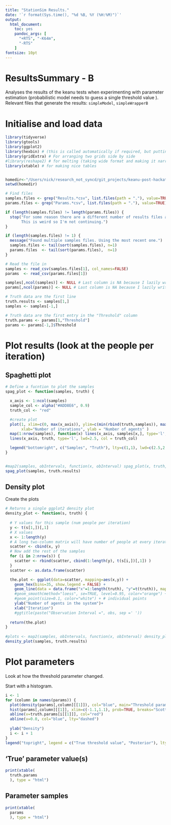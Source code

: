 ```yaml
---
title: "StationSim Results."
date: '`r format(Sys.time(), "%d %B, %Y (%H:%M)")`'
output:
  html_document: 
    toc: yes
    pandoc_args: [
      "+RTS", "-K64m", 
      "-RTS"
    ]
fontsize: 10pt
---
```


# ResultsSummary - **B**

Analyses the results of the keanu tests when experimenting with parameter estimation (probabilistic model needs to guess a single threshold value ). Relevant files that generate the results: `simpleModel`, `simpleWrapperB`

# Initialise and load data

```r
library(tidyverse)
library(gtools)
library(ggplot2)
library(hexbin) # (this is called automatically if required, but putting it here ensures it has been installed)
library(gridExtra) # For arranging two grids side by side
#library(reshape2) # for melting (taking wide format and making it narrow)
library(xtable) # for making nice tables


homedir<-"/Users/nick/research_not_syncd/git_projects/keanu-post-hackathon/results/simpleC/"
setwd(homedir)

# Find files
samples.files <- grep("Results.*csv", list.files(path = "."), value=TRUE)
params.files <- grep("Params.*csv", list.files(path = "."), value=TRUE)

if (length(samples.files) != length(params.files)) {
  stop("For some reason there are a different number of results files and random number files.
       This is weird so I'm not continuing.")
}

if (length(samples.files) != 1) {
  message("Found multiple samples files. Using the most recent one.")
  samples.files <- tail(sort(samples.files), n=1)
  params.files  <- tail(sort(params.files),  n=1)
}

# Read the file in
samples <- read_csv(samples.files[1], col_names=FALSE)
params  <- read_csv(params.files[1])

samples[,ncol(samples)] <- NULL # Last column is NA because I lazily write too many commas
params[,ncol(params)] <- NULL # Last column is NA because I lazily write too many commas

# Truth data are the first line
truth.results <- samples[1,]
samples <- samples[-1,]

# Truth data are the first entry in the "Threshold" column
truth.params <- params[1,"Threshold"]
params <- params[-1,]$Threshold

```

# Plot results (look at the people per iteration)

## Spaghetti plot

```r
# Define a fucntion to plot the samples
spag_plot <- function(samples, truth) {

  x_axis <- 1:ncol(samples)
  sample_col <- alpha("#ADD8E6", 0.9)
  truth_col <- "red"

  #create plot
  plot(1, xlim=c(0, max(x_axis)), ylim=c(min(rbind(truth,samples)), max(rbind(truth,samples))), type='l',
       xlab="Number of iterations", ylab = "Number of agents" )
  map(1:nrow(samples), function(x) lines(x_axis, samples[x,], type='l', col=sample_col))
  lines(x_axis, truth, type='l', lwd=2.5, col = truth_col)

  legend("bottomright", c("Samples", "Truth"), lty=c(1,1), lwd=c(2.5,2.5),col=c(sample_col, truth_col))
}


#map2(samples, obIntervals, function(x, obInterval) spag_plot(x, truth, obInterval))
spag_plot(samples, truth.results)

```

## Density plot

Create the plots

```r

# Returns a single ggplot2 density plot
density_plot <- function(s, truth) {
  
  # Y values for this sample (num people per iteration)
  y <- t(s[1,])[,1]
  # X values
  x <- 1:length(y)
  # A long two-column matrix will have number of people at every iteration across all samples
  scatter <- cbind(x, y)
  # Now add the rest of the samples
  for (i in 2:nrow(s)) {
    scatter <- rbind(scatter, cbind(1:length(y), t(s[i,])[,1]) )
  }
  scatter <- as.data.frame(scatter)

  the.plot <- ggplot(data=scatter, mapping=aes(x,y)) +
    geom_hex(bins=35, show.legend = FALSE) +
    geom_line(data = data.frame("x"=1:length(truth), "y"=t(truth)), mapping=aes(x,y), colour="red") + # Truth
    #geom_smooth(method="loess", se=TRUE, level=0.95, color="orange") +
    #geom_point(size=0.1, color="white") + # individual points
    ylab("Number of agents in the system")+
    xlab("Iteration")
    #ggtitle(paste("Observation Interval =", obs, sep =' '))
  
  return(the.plot)
}
  
#plots <- map2(samples, obIntervals, function(x, obInterval) density_plot(x, truth, obInterval))
density_plot(samples, truth.results)

```

# Plot parameters

Look at how the threshold parameter changed.

Start with a histogram.

```r
i <- 1
for (column in names(params)) {
  plot(density(params[,column][[1]]), col="blue", main="Threshold parameter posterior")
  hist(params[,column][[1]], xlim=c(-1.1,1.1), prob=TRUE, breaks="Scott", add=T, border="gray")
  abline(v=truth.params[i[[1]]], col="red")
  abline(v=0.0, col="blue", lty="dashed")
  
  ylab("Density")
  i <- i + 1
}
legend("topright", legend = c("True threshold value", "Posterior"), lty=c(1,1), col=c("red","blue"))
```

## 'True' parameter value(s)

```r
print(xtable(
  truth.params
  ), type = "html")
```

## Parameter samples

```r
print(xtable(
  params
  ), type = "html")
```



